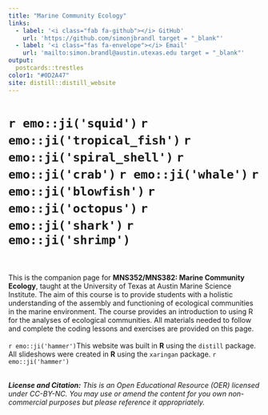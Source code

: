 ```yaml
---
title: "Marine Community Ecology"
links:
  - label: '<i class="fab fa-github"></i> GitHub'
    url: 'https://github.com/simonjbrandl target = "_blank"'
  - label: '<i class="fas fa-envelope"></i> Email'
    url: 'mailto:simon.brandl@austin.utexas.edu target = "_blank"'
output:
  postcards::trestles
color1: "#0D2A47"
site: distill::distill_website
---
```


# `r emo::ji('squid')` `r emo::ji('tropical_fish')` `r emo::ji('spiral_shell')` `r emo::ji('crab')` `r emo::ji('whale')` `r emo::ji('blowfish')` `r emo::ji('octopus')` `r emo::ji('shark')` `r emo::ji('shrimp')`
<br>
<br>
This is the companion page for **MNS352/MNS382: Marine Community Ecology**, taught at the University of Texas at Austin Marine Science Institute. The aim of this course is to provide students with a holistic understanding of the assembly and functioning of ecological communities in the marine environment. The course provides an introduction to using R for the analyses of ecological communities. All materials needed to follow and complete the coding lessons and exercises are provided on this page. 
<br>
<br>
`r emo::ji('hammer')`This website was built in **R** using the `distill` package. All slideshows were created in **R** using the `xaringan` package. `r emo::ji('hammer')` 
<br>
<br>
<div class="license">
_**License and Citation:** This is an Open Educational Resource (OER) licensed under CC-BY-NC. You may use or amend the content for you own non-commercial purposes but please reference it appropriately._
</div>
